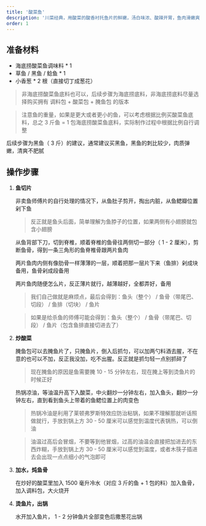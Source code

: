 ```yaml
---
title: '酸菜鱼'
description: '川菜经典，用酸菜的酸香衬托鱼片的鲜嫩，汤白味浓、酸辣开胃，鱼肉滑嫩爽口，一口下去满满都是幸福感'
order: 1
---
```



## 准备材料

- 海底捞酸菜鱼调味料 \* 1
- 草鱼 / 黑鱼 / 鲶鱼 \* 1
- 小香葱 \* 2 根（直接切丁成葱花）

> 非海底捞酸菜鱼底料也可以，后续步骤为海底捞底料，非海底捞底料尽量选择购买拥有 调料包 + 酸菜包 + 腌鱼包 的版本

> 注意鱼的重量，如果是更大或者更小的鱼，可以考虑根据比例买酸菜鱼底料，总之 3 斤鱼 = 1 包海底捞酸菜鱼底料，实际制作过程中根据比例自行调整

<Aside type='tip'>

后续步骤为黑鱼（ 3 斤）的建议，通常建议买黑鱼，黑鱼的刺比较少，肉质弹嫩，清爽不肥腻

</Aside>

## 操作步骤

<Steps>

1. **鱼切片**

   非卖鱼师傅片的自行处理的情况下，从鱼肚子剪开，掏出内脏，从鱼鳃瓣位置剁下鱼

   > 反正就是鱼头后面，简单理解为鱼脖子的位置，如果两侧有小翅膀就包含小翅膀

   从鱼背部下刀，切到脊椎，顺着脊椎的鱼骨往两侧切一部分（ 1 - 2 厘米），剪断鱼骨，得到一条三角形的鱼脊椎骨跟两片鱼肉

   两片鱼肉内侧有像肋骨一样薄薄的一层，顺着把那一层片下来（鱼排）剁成块备用，鱼骨剁成段备用

   两片鱼肉随便怎么片，反正薄片就行，越薄越好，全都弄好，备用

   > 我们自己做就是麻烦点，最后会得到：鱼头（整个） / 鱼骨（带尾巴、切段） / 鱼排（切块） / 鱼片

   > 如果是给杀鱼的师傅可能会得到：鱼头（整个） / 鱼骨（带尾巴、切段） / 鱼片（包含鱼排直接切进去了）

2. **炒酸菜**

   腌鱼包可以去腌鱼片了，只腌鱼片，倒入后抓匀，可以加两勺料酒去腥，不在意的也可以不加，反正我没加，吃不出腥。反正就是抓匀轻一点别抓碎了

   > 现在腌鱼的原因是鱼需要腌 10 - 15 分钟左右，现在腌上等到烫鱼片的时候正好

   热锅凉油，等油温升高下入酸菜，中火翻炒一分钟左右，加入鱼头，翻炒一分钟左右，直到看到鱼头上带着的鱼鳃位置上的肉变色

   > 热锅冷油是利用了莱顿弗罗斯特效应防治粘锅，如果不理解那就听话照做就行，手放到锅上方 30 - 50 厘米可以感觉到温度代表锅热，可以倒油

   > 油温过高后会冒烟，不要等到他冒烟，过高的油温会直接把加进去的东西炸糊，手放到锅上方 30 - 50 厘米可以感觉到温度，或者木筷子插进去会出现一点点细小的气泡即可

3. **加水，炖鱼骨**

   在炒好的酸菜里加入 1500 毫升冷水（对应 3 斤的鱼 + 1 包的料）加入鱼骨，加入调料包，大火烧开

4. **烫鱼片，出锅**

   水开加入鱼片， 1 - 2 分钟鱼片全部变色后撒葱花出锅

</Steps>
